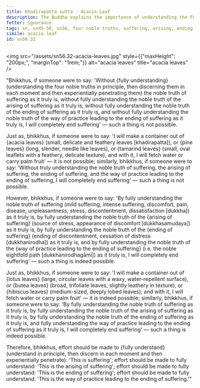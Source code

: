 ```yaml
---
title: Khadirapatta sutta - Acacia Leaf
description: The Buddha explains the importance of understanding the Four Noble Truths to end suffering with a simile of making a container out of leaves.
fetter: ignorance
tags: sn, sn45-56, sn56, four noble truths, suffering, arising, ending, cessation, way of practice, path
simile: acacia leaf
id: sn56.32
---
```


<img src="/assets/sn56.32-acacia-leaves.jpg" style={{"maxHeight": "200px;", "marginTop": "1rem;"}} alt="acacia leaves" title="acacia leaves" />

"Bhikkhus, if someone were to say: 'Without \{fully understanding} (understanding the four noble truths in principle, then discerning them in each moment and then experientially penetrating them) the noble truth of suffering as it truly is, without fully understanding the noble truth of the arising of suffering as it truly is, without fully understanding the noble truth of the ending of suffering as it truly is, and without fully understanding the noble truth of the way of practice leading to the ending of suffering as it truly is, I will completely end suffering' — such a thing is not possible.

Just as, bhikkhus, if someone were to say: 'I will make a container out of \{acacia leaves} (small, delicate and feathery leaves [khadirapatta]), or \{pine leaves} (long, slender, needle like leaves), or \{tamarind leaves} (small, oval leaflets with a feathery, delicate texture), and with it, I will fetch water or carry palm fruit' — it is not possible; similarly, bhikkhus, if someone were to say: 'Without truly understanding the noble truth of suffering, the arising of suffering, the ending of suffering, and the way of practice leading to the ending of suffering, I will completely end suffering' — such a thing is not possible.

However, bhikkhus, if someone were to say: 'By fully understanding the noble truth of suffering (mild suffering, intense suffering, discomfort, pain, disease, unpleasantness, stress, discontentment, dissatisfaction [dukkha]) as it truly is, by fully understanding the noble truth of the \{arising of suffering} (source of stress, appearance of discomfort [dukkhasamudaya]) as it truly is, by fully understanding the noble truth of the \{ending of suffering} (ending of discontentment, cessation of distress [dukkhanirodha]) as it truly is, and by fully understanding the noble truth of the \{way of practice leading to the ending of suffering} (i.e. the noble eightfold path [dukkhanirodhagāmī]) as it truly is, I will completely end suffering' — such a thing is indeed possible.

Just as, bhikkhus, if someone were to say: 'I will make a container out of \{lotus leaves} (large, circular leaves with a waxy, water-repellent surface), or \{butea leaves} (broad, trifoliate leaves, slightly leathery in texture), or \{hibiscus leaves} (medium-sized, deeply lobed leaves), and with it, I will fetch water or carry palm fruit' — it is indeed possible; similarly, bhikkhus, if someone were to say: 'By fully understanding the noble truth of suffering as it truly is, by fully understanding the noble truth of the arising of suffering as it truly is, by fully understanding the noble truth of the ending of suffering as it truly is, and fully understanding the way of practice leading to the ending of suffering as it truly is, I will completely end suffering' — such a thing is indeed possible.

Therefore, bhikkhus, effort should be made to \{fully understand} (understand in principle, then discern in each moment and then experientially penetrate): 'This is suffering';
effort should be made to fully understand: 'This is the arising of suffering';
effort should be made to fully understand: 'This is the ending of suffering';
effort should be made to fully understand: 'This is the way of practice leading to the ending of suffering.'"